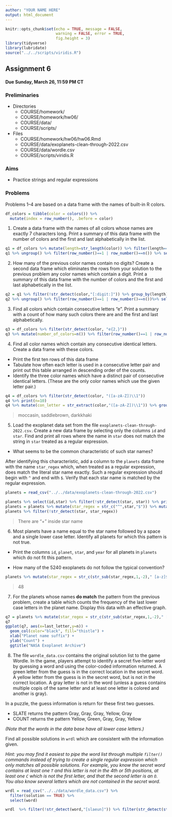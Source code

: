 ---
author: "YOUR NAME HERE"
output: html_document
---

```{r setup, include=FALSE}
knitr::opts_chunk$set(echo = TRUE, message = FALSE,
                      warning = FALSE, error = TRUE,
                      fig.height = 3)
library(tidyverse)
library(lubridate)
source("../../scripts/viridis.R")
```

## Assignment 6

#### Due Sunday, March 26, 11:59 PM CT

### Preliminaries

- Directories
    - COURSE/homework/
    - COURSE/homework/hw06/
    - COURSE/data/
    - COURSE/scripts/
- Files
  - COURSE/homework/hw06/hw06.Rmd
  - COURSE/data/exoplanets-clean-through-2022.csv
  - COURSE/data/wordle.csv
  - COURSE/scripts/viridis.R

### Aims

- Practice strings and regular expressions


### Problems

Problems 1--4 are based on a data frame with the names of built-in R colors.
  
```{r}
df_colors = tibble(color = colors()) %>% 
  mutate(index = row_number(), .before = color)
```

  1. Create a data frame with the names of all colors whose names are exactly 7 characters long. Print a summary of this data frame with the number of colors and the first and last alphabetically in the list.
  
```{r}
q1 = df_colors %>% mutate(length=str_length(color)) %>% filter(length==7) %>% group_by(length) %>% mutate(number_of_colors=n()) %>% arrange(color) 
q1 %>% ungroup() %>% filter(row_number()==1 | row_number()==n()) %>% select(color,number_of_colors)
```
  
  






  2. How many of the previous color names contain no digits? Create a second data frame which eliminates the rows from your solution to the previous problem any color names which contain a digit. Print a summary of this data frame with the number of colors and the first and last alphabetically in the list.

```{r}
q2 = q1 %>% filter(!str_detect(color,"[:digit:]")) %>% group_by(length) %>% mutate(number_of_colors=n()) %>% arrange(color) 
q2 %>% ungroup() %>% filter(row_number()==1 | row_number()==n())%>% select(color,number_of_colors)

```





  3. Find all colors which contain consecutive letters "e". Print a summary with a count of how many such colors there are and the first and last alphabetically.
  
```{r}
q3 = df_colors %>% filter(str_detect(color, "e{2,}"))
q3 %>% mutate(number_of_colors=n()) %>% filter(row_number()==1 | row_number()==n()) %>% select(color,number_of_colors)
```



  
  
  4. Find all color names which contain any consecutive identical letters. Create a data frame with these colors.
  
- Print the first ten rows of this data frame
- Tabulate how often each letter is used in a consecutive letter pair and print out this table arranged in descending order of the counts.
- Identify the three color names which have a distinct pair of consecutive identical letters. (These are the only color names which use the given letter pair.)
  
```{r}
q4 = df_colors %>% filter(str_detect(color, "([a-zA-Z])\\1"))
q4 %>% print(n=10)
q4 %>% mutate(con_letter = str_extract(color,"([a-zA-Z])\\1")) %>% group_by(con_letter) %>% summarize(count = n()) %>% arrange(desc(count))
```

> moccasin, saddlebrown, darkkhaki


  
  5. Load the exoplanet data set from the file `exoplanets-clean-through-2022.csv`. Create a new data frame by selecting only the columns `id` and `star`. Find and print all rows where the name in `star` does not match the string in `star` treated as a regular expression.
  
- What seems to be the common characteristic of such star names?

After identifying this characteristic, add a column to the `planets` data frame with the name `star_regex` which, when treated as a regular expression, does match the literal star name exactly. Such a regular expression should begin with `^` and end with `$`. Verify that each star name is matched by the regular expression.
  
  
  
```{r}
planets = read_csv("../../data/exoplanets-clean-through-2022.csv")
```
  

```{r}
planets %>% select(id,star) %>% filter(!str_detect(star, star)) %>% print(n=Inf)
planets = planets %>% mutate(star_regex = str_c("^",star,"$")) %>% mutate(star_regex = str_replace_all(star_regex, "\\+", "\\\\+"))
planets %>% filter(!str_detect(star, star_regex))
```

> There are "+" inside star name




  6. Most planets have a name equal to the star name followed by a space and a single lower case letter. Identify all planets for which this pattern is not true.
  
- Print the columns `id`, `planet`, `star`, and `year` for all planets in `planets` which do not fit this pattern.
  
- How many of the 5240 exoplanets do not follow the typical convention?
  
  
```{r}
planets %>% mutate(star_regex = str_c(str_sub(star_regex,1,-2)," [a-z]$")) %>% filter(!str_detect(planet,star_regex)) %>% select(id,planet,star,year)
```

> 48
  
  



  7. For the planets whose names **do match** the pattern from the previous problem, create a table which counts the frequency of the last lower case letters in the planet name. Display this data with an effective graph.
  
  
  
```{r}
q7 = planets %>% mutate(star_regex = str_c(str_sub(star_regex,1,-2)," [a-z]$")) %>% filter(str_detect(planet,star_regex)) %>% select(planet,star) %>% mutate(last_letter = str_sub(planet,-1)) %>% group_by(last_letter) %>% summarize(n=n())
q7
ggplot(q7, aes(x=last_letter,y=n)) +
  geom_col(color="black", fill="thistle") +
  xlab("Planet name suffix") +
  ylab("Count") +
  ggtitle("NASA Exoplanet Archive")
```




  8. The file `wordle_data.csv` contains the original solution list to the game Wordle.
In the game, players attempt to identify a secret five-letter word by guessing a word and using the color-coded information returned.
A green letter from the guess is in the correct location in the secret word.
A yellow letter from the guess is in the secret word, but is not in the correct location.
A gray letter is not in the word (unless a guess contains multiple copis of the same letter and at least one letter is colored and another is gray).

In a puzzle, the guess information is return for these first two guesses.

- SLATE returns the pattern Gray, Gray, Gray, Yellow, Gray
- COUNT returns the pattern Yellow, Green, Gray, Gray, Yellow

*(Note that the words in the data base have all lower case letters.)*

Find all possible solutions in `wrdl` which are consistent with the information given.

*Hint: you may find it easiest to pipe the word list through multiple `filter()` commands instead of trying to create a single regular expression which only matches all possible solutions. For example, you know the secret word contains at least one `T` and this letter is not in the 4th or 5th positions, at least one `C` which is not the first letter, and that the second letter is an `O`. You also know several letters which are not contained in the secret word.*

```{r}
wrdl = read_csv("../../data/wordle_data.csv") %>% 
  filter(solution == TRUE) %>% 
  select(word)

wrdl  %>% filter(!str_detect(word,"[slaeun]")) %>% filter(str_detect(str_sub(word,2,2),"o")) %>% filter(!str_detect(str_sub(word,4,4), "t")) %>% filter(!str_detect(str_sub(word,5,5), "t")) %>% filter(!str_detect(str_sub(word,1,1), "c")) %>% filter(str_detect(word, "t")) %>% filter(str_detect(word, "c"))
```




